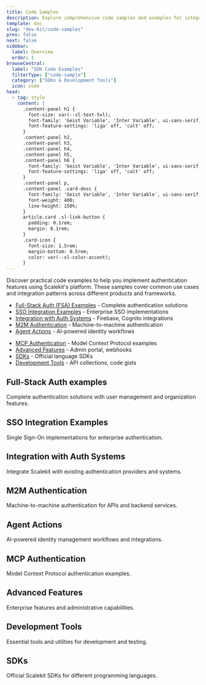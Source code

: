 ```yaml
---
title: Code Samples
description: Explore comprehensive code samples and examples for integrating with Scalekit's authentication platform across different programming languages and frameworks.
template: doc
slug: "dev-kit/code-samples"
prev: false
next: false
sidebar:
  label: Overview
  order: 1
browseCentral:
  label: "SDK Code Examples"
  filterType: ["code-sample"]
  category: ["SDKs & Development Tools"]
  icon: code
head:
  - tag: style
    content: |
      .content-panel h1 {
        font-size: var(--sl-text-5xl);
        font-family: 'Geist Variable', 'Inter Variable', ui-sans-serif, system-ui, Roboto, Arial, sans-serif;
        font-feature-settings: 'liga' off, 'calt' off;
      }
      .content-panel h2,
      .content-panel h3,
      .content-panel h4,
      .content-panel h5,
      .content-panel h6 {
        font-family: 'Geist Variable', 'Inter Variable', ui-sans-serif, system-ui, Roboto, Arial, sans-serif;
        font-feature-settings: 'liga' off, 'calt' off;
      }
      .content-panel p,
      .content-panel .card-desc {
        font-family: 'Geist Variable', 'Inter Variable', ui-sans-serif, system-ui, Roboto, Arial, sans-serif;
        font-weight: 400;
        line-height: 150%;
      }
      article.card .sl-link-button {
        padding: 0.1rem;
        margin: 0.1rem;
      }
      .card-icon {
        font-size: 1.5rem;
        margin-bottom: 0.5rem;
        color: var(--sl-color-accent);
      }
---
```



Discover practical code examples to help you implement authentication features using Scalekit's platform. These samples cover common use cases and integration patterns across different products and frameworks.

<CardGrid>
<SimpleList>

- [Full-Stack Auth (FSA) Examples](#full-stack-auth-examples) - Complete authentication solutions
- [SSO Integration Examples](#sso-integration-examples) - Enterprise SSO implementations
- [Integration with Auth Systems](#integration-with-auth-systems) - Firebase, Cognito integrations
- [M2M Authentication](#m2m-authentication) - Machine-to-machine authentication
- [Agent Actions](#agent-actions) - AI-powered identity workflows

</SimpleList>
<SimpleList>

- [MCP Authentication](#mcp-authentication) - Model Context Protocol examples
- [Advanced Features](#advanced-features) - Admin portal, webhooks
- [SDKs](#sdks) - Official language SDKs
- [Development Tools](#development-tools) - API collections, code gists

</SimpleList>
</CardGrid>

## Full-Stack Auth examples

Complete authentication solutions with user management and organization features.

<CardGrid>
<LinkCard
  title="Next.js Full-Stack Auth"
  description="Complete React authentication flow with hosted login and session management"
  href="https://github.com/scalekit-inc/nextjs-example-apps/tree/main/full-stack-auth"
  target="_blank"
/>

<LinkCard
  title="Next.js Demo Application"
  description="Comprehensive Next.js demo showcasing Scalekit authentication features"
  href="https://github.com/scalekit-developers/scalekit-nextjs-demo"
  target="_blank"
/>

<LinkCard
  title="Express.js Example"
  description="Node.js authentication with session management and middleware"
  href="https://github.com/scalekit-developers/scalekit-express-example"
  target="_blank"
/>

<LinkCard
  title="Spring Boot Example"
  description="Java enterprise authentication with Spring Security integration"
  href="https://github.com/scalekit-developers/scalekit-springboot-example"
  target="_blank"
/>

<LinkCard
  title="FastAPI Example"
  description="Python async authentication with modern API patterns"
  href="https://github.com/scalekit-developers/scalekit-fastapi-example"
  target="_blank"
/>

<LinkCard
  title="Go Example Application"
  description="Lightweight authentication server with Gin framework"
  href="https://github.com/scalekit-developers/scalekit-go-example"
  target="_blank"
/>
</CardGrid>

## SSO Integration Examples

Single Sign-On implementations for enterprise authentication.

<CardGrid>
<LinkCard
  title="Express.js SSO Demo"
  description="Single Sign-On implementation using Express.js"
  href="https://github.com/scalekit-inc/nodejs-example-apps/tree/main/sso-express-example"
  target="_blank"
/>

<LinkCard
  title="SSO Migrations Example"
  description="Guide for handling SSO migrations and authentication system transitions"
  href="https://github.com/scalekit-inc/nodejs-example-apps/tree/main/sso-migrations-express-example"
  target="_blank"
/>

<LinkCard
  title="Express.js Login Box"
  description="Authentication example using Express.js with login box implementation"
  href="https://github.com/scalekit-inc/nodejs-example-apps/tree/main/expressjs-loginbox-authn"
  target="_blank"
/>

<LinkCard
  title="Managed Login Box Demo"
  description="Express.js app with Scalekit hosted authentication UI"
  href="https://github.com/scalekit-developers/managed-loginbox-expressjs-demo"
  target="_blank"
/>

<LinkCard
  title="OIDC, SAML & SCIM Examples"
  description="Python integration patterns for Google, Okta and other providers"
  href="https://github.com/scalekit-developers/oidc-saml-scim-examples"
  target="_blank"
/>

<LinkCard
  title=".NET Core Examples"
  description=".NET Core SAML and OIDC implementation samples"
  href="https://github.com/scalekit-inc/dotnet-example-apps"
  target="_blank"
/>
</CardGrid>

## Integration with Auth Systems

Integrate Scalekit with existing authentication providers and systems.

<CardGrid>
<LinkCard
  title="Firebase Integration"
  description="Firebase authentication integration with Scalekit SSO"
  href="https://github.com/scalekit-inc/scalekit-firebase-sso"
  target="_blank"
/>

<LinkCard
  title="Firebase Example (Node.js)"
  description="Node.js Firebase integration example"
  href="https://github.com/scalekit-inc/nodejs-example-apps/tree/main/firebase-example"
  target="_blank"
/>

<LinkCard
  title="AWS Cognito Integration"
  description="AWS Cognito SSO integration with OpenID Connect"
  href="https://github.com/scalekit-inc/scalekit-cognito-sso"
  target="_blank"
/>

<LinkCard
  title="Cognito with Next.js"
  description="AWS Cognito with Scalekit SSO using Next.js and OIDC protocol"
  href="https://github.com/scalekit-inc/nextjs-example-apps/tree/main/cognito-scalekit"
  target="_blank"
/>
</CardGrid>

## M2M Authentication

Machine-to-machine authentication for APIs and backend services.

<CardGrid>
<LinkCard
  title="M2M Code Samples"
  description="Essential code snippets for machine-to-machine authentication"
  href="https://github.com/scalekit-inc/gists/tree/main/m2m"
  target="_blank"
/>
</CardGrid>

## Agent Actions

AI-powered identity management workflows and integrations.

<CardGrid>

<LinkCard
  title="LangChain Integration"
  description="Agent Connect integration with LangChain for AI workflows"
  href="https://github.com/scalekit-inc/sample-langchain-agent"
  target="_blank"
/>

<LinkCard
  title="Google ADK Integration"
  description="Google ADK agent integration with Scalekit"
  href="https://github.com/scalekit-inc/google-adk-agent-example"
  target="_blank"
/>

  <LinkCard
    title="Direct Integration"
    description="Direct integration examples for Scalekit Agent Actions"
    href="https://github.com/scalekit-inc/python-connect-demos/tree/main/direct"
    target="_blank"
  />
</CardGrid>

## MCP Authentication

Model Context Protocol authentication examples.

<CardGrid>
<LinkCard
  title="MCP Auth Demos"
  description="Model Context Protocol authentication examples and patterns"
  href="https://github.com/scalekit-inc/mcp-auth-demos"
  target="_blank"
/>
</CardGrid>

## Advanced Features

Enterprise features and administrative capabilities.

<CardGrid>
<LinkCard
  title="Admin Portal Embedding"
  description="OAuth 2.0 client credentials flow with embedded admin portal"
  href="https://github.com/scalekit-inc/nodejs-example-apps/tree/main/embed-admin-portal-sample"
  target="_blank"
/>

<LinkCard
  title="Webhook Events"
  description="Setting up webhook endpoints and processing ScaleKit user events"
  href="https://github.com/scalekit-inc/nextjs-example-apps/tree/main/webhook-events"
  target="_blank"
/>
</CardGrid>

## Development Tools

Essential tools and utilities for development and testing.

<CardGrid>
<LinkCard
  title="Code Gists Collection"
  description="Essential code snippets for building applications with Scalekit API"
  href="https://github.com/scalekit-inc/gists"
  target="_blank"
/>

<LinkCard
  title="API Collections"
  description="Postman and Bruno API testing collections for development"
  href="https://github.com/scalekit-inc/api-collections"
  target="_blank"
/>

</CardGrid>


## SDKs

Official Scalekit SDKs for different programming languages.

<CardGrid>
<LinkCard
  title="Node.js SDK"
  description="TypeScript/JavaScript SDK for SAML and OIDC Single Sign-On"
  href="https://github.com/scalekit-inc/scalekit-sdk-node"
  target="_blank"
/>

<LinkCard
  title="Python SDK"
  description="Python SDK with FastAPI, Django, and Flask integration support"
  href="https://github.com/scalekit-inc/scalekit-sdk-python"
  target="_blank"
/>

<LinkCard
  title="Java SDK"
  description="Java SDK for enterprise authentication with Spring Boot integration"
  href="https://github.com/scalekit-inc/scalekit-sdk-java"
  target="_blank"
/>

<LinkCard
  title="Go SDK"
  description="Go SDK for SAML and OIDC Single Sign-On integration"
  href="https://github.com/scalekit-inc/scalekit-sdk-go"
  target="_blank"
/>
</CardGrid>